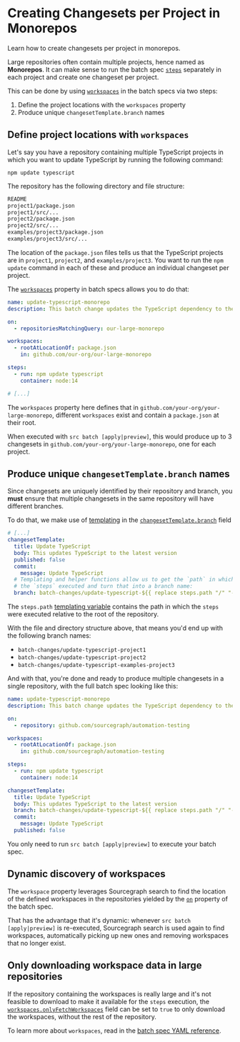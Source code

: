 # Creating Changesets per Project in Monorepos

<p className="subtitle">Learn how to create changesets per project in monorepos.</p>

Large repositories often contain multiple projects, hence named as **Monorepos**. It can make sense to run the batch spec [`steps`](/batch-changes/batch-spec-yaml-reference#steps) separately in each project and create one changeset per project.

This can be done by using [`workspaces`](/batch-changes/batch-spec-yaml-reference#workspaces) in the batch specs via two steps:

1. Define the project locations with the `workspaces` property
2. Produce unique `changesetTemplate.branch` names

## Define project locations with `workspaces`

Let's say you have a repository containing multiple TypeScript projects in which you want to update TypeScript by running the following command:

```shell
npm update typescript
```

The repository has the following directory and file structure:

```bash
README
project1/package.json
project1/src/...
project2/package.json
project2/src/...
examples/project3/package.json
examples/project3/src/...
```

The location of the `package.json` files tells us that the TypeScript projects are in `project1`, `project2`, and `examples/project3`. You want to run the `npm update` command in each of these and produce an individual changeset per project.

The [`workspaces`](/batch-changes/batch-spec-yaml-reference#workspaces) property in batch specs allows you to do that:

```yaml
name: update-typescript-monorepo
description: This batch change updates the TypeScript dependency to the latest version

on:
  - repositoriesMatchingQuery: our-large-monorepo

workspaces:
  - rootAtLocationOf: package.json
    in: github.com/our-org/our-large-monorepo

steps:
  - run: npm update typescript
    container: node:14

# [...]
```

The `workspaces` property here defines that in `github.com/your-org/your-large-monorepo`, different `workspaces` exist and contain a `package.json` at their root.

When executed with `src batch [apply|preview]`, this would produce up to 3 changesets in `github.com/your-org/your-large-monorepo`, one for each project.

## Produce unique `changesetTemplate.branch` names

Since changesets are uniquely identified by their repository and branch, you **must** ensure that multiple changesets in the same repository will have different branches.

To do that, we make use of [templating](/batch-changes/batch-spec-templating) in the [`changesetTemplate.branch`](/batch-changes/batch-spec-templating#changesettemplate-context) field

```yaml
# [...]
changesetTemplate:
  title: Update TypeScript
  body: This updates TypeScript to the latest version
  published: false
  commit:
    message: Update TypeScript
  # Templating and helper functions allow us to get the `path` in which
  # the `steps` executed and turn that into a branch name:
  branch: batch-changes/update-typescript-${{ replace steps.path "/" "-" }}
```

The `steps.path` [templating variable](/batch-changes/batch-spec-templating) contains the path in which the `steps` were executed relative to the root of the repository.

With the file and directory structure above, that means you'd end up with the following branch names:

- `batch-changes/update-typescript-project1`
- `batch-changes/update-typescript-project2`
- `batch-changes/update-typescript-examples-project3`

And with that, you're done and ready to produce multiple changesets in a single repository, with the full batch spec looking like this:

```yaml
name: update-typescript-monorepo
description: This batch change updates the TypeScript dependency to the latest version

on:
  - repository: github.com/sourcegraph/automation-testing

workspaces:
  - rootAtLocationOf: package.json
    in: github.com/sourcegraph/automation-testing

steps:
  - run: npm update typescript
    container: node:14

changesetTemplate:
  title: Update TypeScript
  body: This updates TypeScript to the latest version
  branch: batch-changes/update-typescript-${{ replace steps.path "/" "-" }}
  commit:
    message: Update TypeScript
  published: false
```

You only need to run `src batch [apply|preview]` to execute your batch spec.

## Dynamic discovery of workspaces

The `workspace` property leverages Sourcegraph search to find the location of the defined workspaces in the repositories yielded by the [`on`](/batch-changes/batch-spec-yaml-reference#on) property of the batch spec.

That has the advantage that it's dynamic: whenever `src batch [apply|preview]` is re-executed, Sourcegraph search is used again to find workspaces, automatically picking up new ones and removing workspaces that no longer exist.

## Only downloading workspace data in large repositories

If the repository containing the workspaces is really large and it's not feasible to download to make it available for the `steps` execution, the [`workspaces.onlyFetchWorkspaces`](/batch-changes/batch-spec-yaml-reference#workspacesonlyfetchworkspace) field can be set to `true` to only download the workspaces, without the rest of the repository.

<Callout type="info">To learn more about `workspaces`, read in the [batch spec YAML reference](/batch-changes/batch-spec-yaml-reference#workspaces).</Callout>
